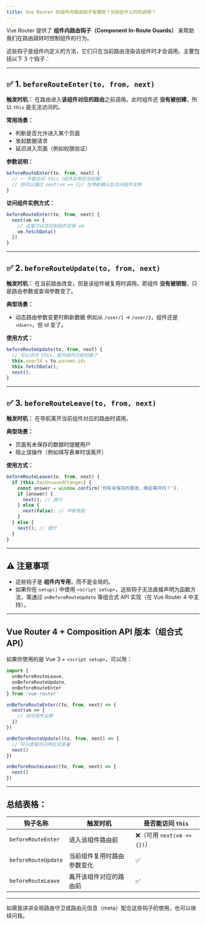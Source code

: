 ```yaml
---
title: Vue Router 的组件内路由钩子有哪些？分别在什么时机调用？
---
```


Vue Router 提供了 **组件内路由钩子（Component In-Route Guards）** 来帮助我们在路由跳转时控制组件的行为。

这些钩子是组件内定义的方法，它们只在当前路由渲染该组件时才会调用。主要包括以下 3 个钩子：

---

## ✅ 1. `beforeRouteEnter(to, from, next)`

**触发时机：**
在路由进入**该组件对应的路由**之前调用。此时组件还 **没有被创建**，所以 `this` 是无法访问的。

**常用场景：**

* 判断是否允许进入某个页面
* 发起数据请求
* 延迟进入页面（例如权限验证）

**参数说明：**

```js
beforeRouteEnter(to, from, next) {
  // ✅ 不能访问 this（组件实例还没创建）
  // 但可以通过 next(vm => {}) 在导航确认后访问组件实例
}
```

**访问组件实例方式：**

```js
beforeRouteEnter(to, from, next) {
  next(vm => {
    // 这里可以访问到组件实例 vm
    vm.fetchData()
  })
}
```

---

## ✅ 2. `beforeRouteUpdate(to, from, next)`

**触发时机：**
在当前路由改变，但是该组件被复用时调用。即组件 **没有被销毁**，只是路由参数或查询参数变了。

**典型场景：**

* 动态路由参数变更时刷新数据
  例如从 `/user/1` → `/user/2`，组件还是 `<User>`，但 id 变了。

**使用方式：**

```js
beforeRouteUpdate(to, from, next) {
  // 可以访问 this，因为组件已经创建了
  this.userId = to.params.id;
  this.fetchData();
  next();
}
```

---

## ✅ 3. `beforeRouteLeave(to, from, next)`

**触发时机：**
在导航离开当前组件对应的路由时调用。

**典型场景：**

* 页面有未保存的数据时提醒用户
* 阻止误操作（例如填写表单时误离开）

**使用方式：**

```js
beforeRouteLeave(to, from, next) {
  if (this.hasUnsavedChanges) {
    const answer = window.confirm('你有未保存的更改，确定离开吗？');
    if (answer) {
      next(); // 放行
    } else {
      next(false); // 中断导航
    }
  } else {
    next(); // 放行
  }
}
```

---

## ⚠️ 注意事项

* 这些钩子是 **组件内专用**，而不是全局的。
* 如果你在 `setup()` 中使用 `<script setup>`，这些钩子无法直接声明为函数方法，需通过 `onBeforeRouteUpdate` 等组合式 API 实现（在 Vue Router 4 中支持）。

---

## Vue Router 4 + Composition API 版本（组合式 API）

如果你使用的是 Vue 3 + `<script setup>`，可以用：

```ts
import {
  onBeforeRouteLeave,
  onBeforeRouteUpdate,
  onBeforeRouteEnter
} from 'vue-router'

onBeforeRouteEnter((to, from, next) => {
  next(vm => {
    // 访问组件实例
  })
})

onBeforeRouteUpdate((to, from, next) => {
  // 可以直接访问响应式变量
  next()
})

onBeforeRouteLeave((to, from, next) => {
  next()
})
```

---

## 总结表格：

| 钩子名称                | 触发时机          | 是否能访问 `this`           |
| ------------------- | ------------- | ---------------------- |
| `beforeRouteEnter`  | 进入该组件路由前      | ❌（可用 `next(vm => {})`） |
| `beforeRouteUpdate` | 当前组件复用时路由参数变化 | ✅                      |
| `beforeRouteLeave`  | 离开该组件对应的路由前   | ✅                      |

---

如需我讲讲全局路由守卫或路由元信息（meta）配合这些钩子的使用，也可以继续问我。

